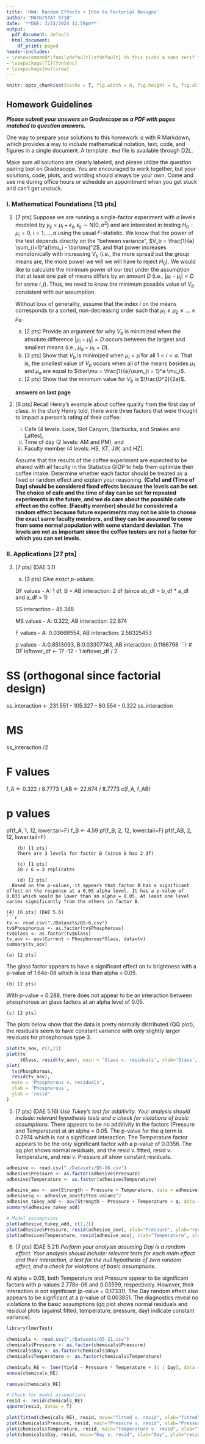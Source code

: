 ```yaml
---
title: 'HW4: Random Effects + Into to Factorial Designs'
author: "MATH/STAT 571B"
date: '**DUE: 3/22/2024 11:59pm**'
output:
  pdf_document: default
  html_document:
    df_print: paged
header-includes:
- \renewcommand*\familydefault{\sfdefault} %% this picks a sans serif font
- \usepackage[T1]{fontenc}
- \usepackage{multirow}
---
```


```r
knitr::opts_chunk$set(cache = T, fig.width = 8, fig.height = 5, fig.align = 'center')
```

## Homework Guidelines

***Please submit your answers on Gradescope as a PDF with pages matched to question answers.***

One way to prepare your solutions to this homework is with R Markdown, which provides a way to include mathematical notation, text, code, and figures in a single document. A template `.Rmd` file is available through D2L. 

Make sure all solutions are clearly labeled, and please utilize the question pairing tool on Gradescope. You are encouraged to work together, but your solutions, code, plots, and wording should always be your own. Come and see me during office hours or schedule an appointment when you get stuck and can't get unstuck.

### I. Mathematical Foundations [13 pts]

(1) [7 pts] Suppose we are running a single-factor experiment with $a$ levels modeled by $y_{ij} = \mu_i + \epsilon_{ij}, \; \epsilon_{ij} \sim \mathrm{N}(0, \sigma^2)$ and are interested in testing $H_0\!: \mu_i = 0, \; i = 1, \dots, a$ using the usual $F$-statistic. We know that the power of the test depends directly on the "between variance", $V_b = \frac{1}{a} \sum_{i=1}^a(\mu_i - \bar\mu)^2$, and that power increases monotonically with increasing $V_b$ (i.e., the more spread out the group means are, the more power we will we will have to reject $H_0$). We would like to calculate the minimum power of our test under the assumption that at least one pair of means differs by an amount $D$ (i.e., $|\mu_i - \mu_j| = D$ for some $i, j$). Thus, we need to know the minimum possible value of $V_b$ consistent with our assumption.

    Without loss of generality, assume that the index $i$ on the means corresponds to a sorted, non-decreasing order such that $\mu_1 \leq \mu_2 \leq \dots \leq \mu_a$.
  
    (a) [2 pts] Provide an argument for why $V_b$ is minimized when the absolute difference $|\mu_i - \mu_j| = D$ occurs between the largest and smallest means (i.e., $\mu_a - \mu_1 = D$).
    (b) [3 pts] Show that $V_b$ is minimized when $\mu_i= \bar\mu$ for all $1 < i < a$. That is, the smallest value of $V_b$ occurs when all of the means besides $\mu_1$ and $\mu_a$ are equal to $\bar\mu = \frac{1}{a}\sum_{i = 1}^a \mu_i$.
    (c) [2 pts] Show that the minimum value for $V_b$ is $\frac{D^2}{2a}$.
    
    **answers on last page**

(2) [6 pts] Recall Henry's example about coffee quality from the first day of class. In the story Henry told, there were three factors that were thought to impact a person's rating of their coffee: 
    
    (i) Cafe (4 levels: Luce, Slot Canyon, Starbucks, and Snakes and Lattes),
    (ii) Time of day (2 levels: AM and PM), and 
    (iii) Faculty member (4 levels: HS, XT, JW, and HZ).
    
    Assume that the results of the coffee experiment are expected to be shared with all faculty in the Statistics GIDP to help them optimize their coffee intake. Determine whether each factor should be treated as a fixed or random effect and explain your reasoning.
    **(Cafe) and (Time of Day) should be considered fixed effects because the levels can be set. The choice of cafe and the time of day can be set for repeated experiments in the future, and we do care about the possible cafe effect on the coffee. (Faculty member) should be considered a random effect because future experiments may not be able to choose the exact same faculty members, and they can be assumed to come from some normal population with some standard deviation. The levels are not as important since the coffee testers are not a factor for which you can set levels.**

### II. Applications [27 pts]

(3) [7 pts] (DAE 5.1) 

    (a) [3 pts] *Give exact p-values*.
    
    DF values - A: 1 df, B = AB interaction: 2 df (since ab_df = b_df * a_df and a_df = 1)
    
    SS interaction - 45.348
    
    MS values - A: 0.322, AB interaction: 22.674
    
    F values - A: 0.03668554, AB interaction: 2.58325453
    
    p values - A:0.8513093, B:0.03307743, AB interaction: 0.1166798
```r
# DF
leftover_df <- 17 -12 - 1
leftover_df / 2

# SS (orthogonal since factorial design)
ss_interaction <- 231.551 - 105.327 - 80.554 - 0.322
ss_interaction

# MS
ss_interaction /2

# F values
f_A <- 0.322 / 8.7773
f_AB <- 22.674 / 8.7773
c(f_A, f_AB)

# p values
pf(f_A, 1, 12, lower.tail=F)
f_B <- 4.59
pf(f_B, 2, 12, lower.tail=F)
pf(f_AB, 2, 12, lower.tail=F)
```
    (b) [1 pts] 
    There are 3 levels for factor B (since B has 2 df)
    
    (c) [1 pts] 
    18 / 6 = 3 replicates
    
    (d) [2 pts] 
  Based on the p-values, it appears that factor B has a significant effect on the response at a 0.05 alpha level. It has a p-value of 0.033 which would be lower than an alpha = 0.05. At least one level varies significantly from the others in factor B.
    
(4) [6 pts] (DAE 5.6)
```r
tv <- read.csv("./Datasets/Q5-6.csv")
tv$Phosphorous <- as.factor(tv$Phosphorous)
tv$Glass <- as.factor(tv$Glass)
tv_aov <- aov(Current ~ Phosphorous*Glass, data=tv)
summary(tv_aov)
```
    
    (a) [2 pts] 
  The glass factor appears to have a significant effect on tv brightness with a p-value of 1.64e-08 which is less than alpha = 0.05.
    
    (b) [2 pts] 
  With p-value = 0.288, there does not appear to be an interaction between phosphorous an glass factors at an alpha level of 0.05.
    
    (c) [2 pts] 
  The plots below show that the data is pretty normally distributed (QQ plot), the residuals seem to have constant variance with only slightly larger residuals for phosphorous type 3.
```r
plot(tv_aov, c(1,2))
plot(tv
     $Glass, resid(tv_aov), main = 'Glass v. residuals', xlab='Glass', ylab='resid')
plot(
  tv$Phosphorous,
  resid(tv_aov),
  main = 'Phosphorous v. residuals',
  xlab = 'Phosphorous',
  ylab = 'resid'
)
```
(5) [7 pts] (DAE 5.16) *Use Tukey's test for additivity. Your analysis should include: relevant hypothesis tests and a check for violations of basic assumptions.*
There appears to be no additivity in the factors (Pressure and Temperature) at an alpha = 0.05. The p-value for the q term is 0.2974 which is not a significant interaction. The Temperature factor appears to be the only significant factor with a p-value of 0.0356. The qq plot shows normal residuals, and the resid v. fitted, resid v. Temperature, and resi v. Pressure all show constant residuals.
```r
adhesive <- read.csv("./Datasets/Q5-16.csv")
adhesive$Pressure <- as.factor(adhesive$Pressure)
adhesive$Temperature <- as.factor(adhesive$Temperature)

adhesive_aov <- aov(Strength ~ Pressure + Temperature, data = adhesive)
adhesive$q <- adhesive_aov$fitted.values^2 
adhesive_tukey_add <- aov(Strength ~ Pressure + Temperature + q, data = adhesive)
summary(adhesive_tukey_add)

# Model assumptions
plot(adhesive_tukey_add, c(1,2))
plot(adhesive$Pressure, resid(adhesive_aov), xlab="Pressure", ylab="resid", main="Pressure v. resid")
plot(adhesive$Temperature, resid(adhesive_aov), xlab="Temperature", ylab="resid", main="Temperature v. resid")
```

(6) [7 pts] (DAE 5.21) *Perform your analysis assuming Day is a random effect. Your analysis should include: relevant tests for each main effect and their interaction, a test for the null hypothesis of zero random effect, and a check for violations of basic assumptions.*

At alpha = 0.05, both Temperature and Pressure appear to be significant factors with p-values 2.778e-06 and 0.03599, respectively. However, their interaction is not significant (p-value = 0.17331). The Day random effect also appears to be signficant at a p-value of 0.003851. The diagnostics reveal no violations to the basic assumptions (qq plot shows normal residuals and residual plots (against fitted, temperature, pressure, day) indicate constant variance).

```r
library(lmerTest)

chemicals <- read.csv("./Datasets/Q5-21.csv")
chemicals$Pressure <- as.factor(chemicals$Pressure)
chemicals$Day <- as.factor(chemicals$Day)
chemicals$Temperature <- as.factor(chemicals$Temperature)

chemicals_RE <- lmer(Yield ~ Pressure * Temperature + (1 | Day), data = chemicals)
anova(chemicals_RE)

ranova(chemicals_RE)

# Check for model assumptions
resid <- resid(chemicals_RE)
qqnorm(resid, datax = T)

plot(fitted(chemicals_RE), resid, main="fitted v. resid", xlab="fitted", ylab="resid")
plot(chemicals$Pressure, resid, main="Pressure v. resid", xlab="Pressure", ylab="resid")
plot(chemicals$Temperature, resid, main="Temperature v. resid", xlab="Temperature", ylab="resid")
plot(chemicals$Day, resid, main="Day v. resid", xlab="Day", ylab="resid")
```
